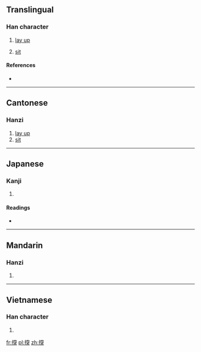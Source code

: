 ==Translingual==

===Han character===
{{Han char|rn=64|rad=手|as=09|sn=12|four=|canj=手十金大 (QJCK)|ids=⿰[[扌]][[突]]}}

# {{context|Cantonese|lang=mul}} [[lay up]]
# [[sit]]

====References====
* {{Han ref|kx=0444.040|dkj=12388|dj=0795.030|hdz=31924.060|uh=63EC|ud=25580}}

----

==Cantonese==

===Hanzi===
{{yue-hanzi|jyut=[[dat1]]|y=dat1}}

# [[lay up]]
# [[sit]]

----

==Japanese==

===Kanji===
{{ja-kanji|grade=|rs=手09}}

# {{defn|lang=ja|sort=手09}}

====Readings====
* {{ja-readings|on=[[とつ]] (totsu), [[どち]] (dochi)|kun=[[つく]] (tsuku), [[こする]] (kosuru), [[ふれる]] (fureru)}}

----

==Mandarin==

===Hanzi===
{{cmn-hanzi|pin=[[tú]] ([[tu2]])|wg=t'u<sup>2</sup>}}

# {{defn|lang=cmn|sort=手09}}

----

==Vietnamese==

===Han character===
{{vi-hantu|[[dụt]]|rs=手09}}

# {{defn|lang=vi|sort=手09}}

[[fr:揬]]
[[pl:揬]]
[[zh:揬]]